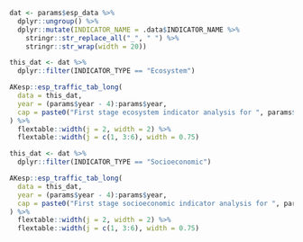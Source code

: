 ```r
dat <- params$esp_data %>%
  dplyr::ungroup() %>%
  dplyr::mutate(INDICATOR_NAME = .data$INDICATOR_NAME %>%
    stringr::str_replace_all("_", " ") %>%
    stringr::str_wrap(width = 20))
```

```r
this_dat <- dat %>%
  dplyr::filter(INDICATOR_TYPE == "Ecosystem")

AKesp::esp_traffic_tab_long(
  data = this_dat,
  year = (params$year - 4):params$year,
  cap = paste0("First stage ecosystem indicator analysis for ", params$fish, ', including indicator title and the indicator status of the last five years. The indicator status is designated with text, (greater than = "high", less than = "low", or within 1 standard deviation = "neutral" of long-term mean). Fill color of the cell is based on the sign of the anticipated relationship between the indicator and sablefish (blue = good conditions for sablefish, red = poor conditions, white = average conditions). A gray fill and text = "missing" will appear if there were no data for that year.')
) %>%
  flextable::width(j = 2, width = 2) %>%
  flextable::width(j = c(1, 3:6), width = 0.75)
```

```r
this_dat <- dat %>%
  dplyr::filter(INDICATOR_TYPE == "Socioeconomic")

AKesp::esp_traffic_tab_long(
  data = this_dat,
  year = (params$year - 4):params$year,
  cap = paste0("First stage socioeconomic indicator analysis for ", params$fish, ', including indicator title and the indicator status of the last five years. The indicator status is designated with text, (greater than = "high", less than = "low", or within 1 standard deviation = "neutral" of long-term mean). Fill color of the cell is based on the sign of the anticipated relationship between the indicator and sablefish (blue = good conditions for sablefish, red = poor conditions, white = average conditions). A gray fill and text = "missing" will appear if there were no data for that year.')
) %>%
  flextable::width(j = 2, width = 2) %>%
  flextable::width(j = c(1, 3:6), width = 0.75)
```
